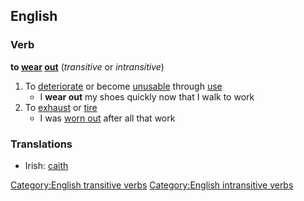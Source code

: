 ==English==
===Verb===
'''to [[wear]] [[out]]'''  (''transitive'' or ''intransitive'')
#To [[deteriorate]] or become [[unusable]] through [[use]]
#* I '''wear out''' my shoes quickly now that I walk to work
#To [[exhaust]] or [[tire]]
#* I was [[worn out]] after all that work

===Translations===
*Irish: [[caith]]

[[Category:English transitive verbs]]
[[Category:English intransitive verbs]]